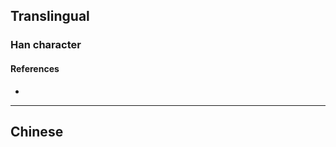 {{also|齋}}
{{character info}}
==Translingual==
{{Han simplified forms|齋|斎|斋}}

===Han character===
{{Han char|rn=67|rad=文|as=06|sn=10|four=|canj=YKMBL|ids=⿱文而}}

====References====
* {{Han ref|kx=0477.050|dkj=13460|dj=0835.020|hdz=32170.070|uh=658B|ud=25995}}

----

==Chinese==
{{zh-see|齋|sv}}